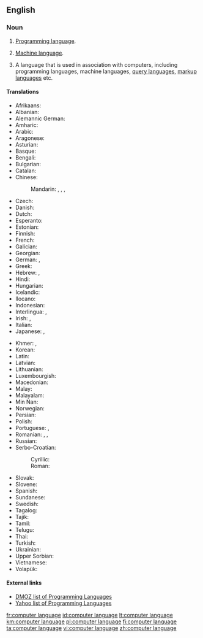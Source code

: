 {{wikipedia}}
==English==

===Noun===
{{en-noun|head=[[computer]] [[language]]}}

# {{context|programming|lang=en}} [[programming language|Programming language]].
# {{context|programming|lang=en}} [[machine language|Machine language]].
# {{context|programming|lang=en}} A language that is used in association with computers, including programming languages, machine languages, [[query language]]s, [[markup language]]s etc.

====Translations====
{{trans-top|programming language}}
* Afrikaans: {{t|af|programmeertaal}}
* Albanian: {{t|sq|gjuhë programimi}}
* Alemannic German: {{t|gsw|Programmiersprache|f}}
* Amharic: {{t|am|የፕሮግራም ቋንቋ|sc=Ethi}}
* Arabic: {{t|ar|لغة برمجة|f}}
* Aragonese: {{t|an|luengache de programazión|m}}
* Asturian: {{t|ast|llinguaxe de programación|f}}
* Basque: {{t|eu|programazio-lengoaia}}
* Bengali: {{t|bn|প্রোগ্রামিং ভাষা|sc=Beng}}
* Bulgarian: {{t|bg|език за програмиране|m}}
* Catalan: {{t|ca|llenguatge de programació|f}}
* Chinese:
*: Mandarin: {{t|cmn|計算機語言|sc=Hani}}, {{t|cmn|计算机语言|tr=jìsuànjī yǔyán|sc=Hani}}, {{t+|cmn|編程語言|sc=Hani}}, {{t|cmn|编程语言|tr=biānchéng yǔyán|sc=Hani}}
* Czech: {{t|cs|programovací jazyk|m}}
* Danish: {{t|da|programmeringssprog|n}}
* Dutch: {{t+|nl|programmeertaal|f}}
* Esperanto: {{t|eo|programlingvo}}
* Estonian: {{t|et|programmeerimiskeel}}
* Finnish: {{t+|fi|ohjelmointikieli}}
* French: {{t|fr|langage informatique|m}}
* Galician: {{t|gl|linguaxe de programación|f}}
* Georgian: {{t|ka|პროგრამირების ენა|tr=programirebis ena|sc=Geor}}
* German: {{t+|de|Computersprache|f}}, {{t+|de|Programmiersprache|f}}
* Greek: {{t|el|γλώσσα προγραμματισμού|f|tr=ɤlósa proɤramatiʑmú}}
* Hebrew: {{t+|he|שפת תכנות|f|tr=S'fat Tikh'nut}}, {{t|he|שפות תיכנות|f-p|tr=S'fot Tikh'nut}}
* Hindi: {{t|hi|प्रोग्रामिंग भाषा}}
* Hungarian: {{t|hu|programozási nyelv}}
* Icelandic: {{t|is|forritunarmál|n}}
* Ilocano: {{t|ilo|lengguahe ti panangprograma}}
* Indonesian: {{t+|id|bahasa pemrograman}}
* Interlingua: {{t|ia|linguage computatorial}}, {{t|ia|linguage de programmation}}
* Irish: {{t|ga|teanga ríomhaire|f}}, {{t|ga|teanga ríomhaireachta|f}}
* Italian: {{t|it|linguaggio di programmazione|m}}
* Japanese: {{t|ja|計算機言語|tr=keisanki-gengo}}, {{t|ja|プログラミング言語|tr=puroguramingu gengo}}
{{trans-mid}}
* Khmer: {{t|km|ភាសាគណិតូបករណ៍|tr=phea sar kak net tob kor|sc=Khmr}}, {{t|km|ភាសាកុំព្យូទ័រ|tr=phea sar kom pyuu ter|sc=Khmr}}
* Korean: {{t|ko|프로그래밍 언어|tr=peurogeuraeming eoneo}}
* Latin: {{t|la|lingua programmandi|f}}
* Latvian: {{t|lv|programmēšanas valoda}}
* Lithuanian: {{t+|lt|programavimo kalba|f}}
* Luxembourgish: {{t|lb|Programméiersprooch|n}}
* Macedonian: {{t|mk|програмски јазик|m}}
* Malay: {{t|ms|bahasa pengaturcaraan}}
* Malayalam: {{t|ml|പ്രോഗ്രാമിംഗ് ഭാഷ|sc=Mlym}}
* Min Nan: {{t|nan|thêng-sek gí-giân}}
* Norwegian: {{t+|no|programmeringsspråk|n}}
* Persian: {{t|fa|زبانهای برنامهنویسی}}
* Polish: {{t+|pl|język programowania|m}}
* Portuguese: {{t|pt|linguagem de computador|f}}, {{t+|pt|linguagem de programação|f}}
* Romanian: {{t|ro|limbaj de programare}}, {{t|ro|limbă de programare|f}}, {{t|ro|limbaj de calculator|n}}
* Russian: {{t+|ru|язык программирования|m|tr=jazýk programmirovánija}}
* Serbo-Croatian:
*: Cyrillic: {{t|sh|програмски језик|m|sc=Cyrl}}
*: Roman: {{t|sh|programski jezik|m}}
* Slovak: {{t|sk|programovací jazyk|m}}
* Slovene: {{t|sl|programski jezik|m}}
* Spanish: {{t+|es|lenguaje de programación|m}}
* Sundanese: {{t|su|basa program}}
* Swedish: {{t|sv|programspråk|n}}
* Tagalog: {{t|tl|wikang pamprograma}}
* Tajik: {{t|tg|забони барномасозӣ|sc=Cyrl}}
* Tamil: {{t|ta|ஆணைமூலம்}}
* Telugu: {{t|te|ప్రోగ్రామింగు భాష}}
* Thai: {{t|th|ภาษาโปรแกรม|tr=paasăa bprohgraem}}
* Turkish: {{t|tr|programlama dili}}
* Ukrainian: {{t|uk|мова програмування|f}}
* Upper Sorbian: {{t|hsb|programěrowanska rěč|f}}
* Vietnamese: {{t|vi|ngôn ngữ lập trình}}
* Volapük: {{t|vo|kompütapük}}
{{trans-bottom}}

====External links====
* [http://dmoz.org/Computers/Programming/Languages/ DMOZ list of Programming Languages]
* [http://dir.yahoo.com/Computers_and_Internet/Programming_and_Development/Languages/ Yahoo list of Programming Languages]

[[fr:computer language]]
[[id:computer language]]
[[lt:computer language]]
[[km:computer language]]
[[pl:computer language]]
[[fi:computer language]]
[[ta:computer language]]
[[vi:computer language]]
[[zh:computer language]]